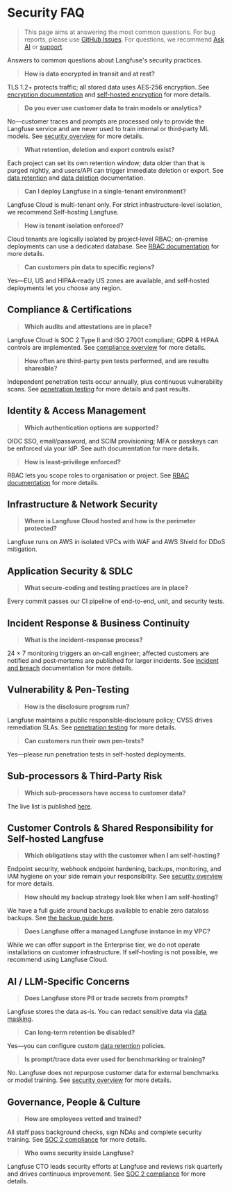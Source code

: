# Security FAQ

> This page aims at answering the most common questions. For bug reports, please use [GitHub Issues](/issues). For questions, we recommend [Ask AI](/docs/ask-ai) or [support](/support).

Answers to common questions about Langfuse's security practices.

> **How is data encrypted in transit and at rest?**

TLS 1.2+ protects traffic; all stored data uses AES‑256 encryption. See [encryption documentation](/security/encryption) and [self-hosted encryption](/self-hosting/configuration/encryption) for more details.

> **Do you ever use customer data to train models or analytics?**

No—customer traces and prompts are processed only to provide the Langfuse service and are never used to train internal or third‑party ML models. See [security overview](/docs/security/overview) for more details.

> **What retention, deletion and export controls exist?**

Each project can set its own retention window; data older than that is purged nightly, and users/API can trigger immediate deletion or export. See [data retention](/docs/data-retention) and [data deletion](/docs/data-deletion) documentation.

> **Can I deploy Langfuse in a single-tenant environment?**

Langfuse Cloud is multi-tenant only. For strict infrastructure-level isolation, we recommend Self-hosting Langfuse.

> **How is tenant isolation enforced?**

Cloud tenants are logically isolated by project‑level RBAC; on-premise deployments can use a dedicated database. See [RBAC documentation](/docs/rbac) for more details.

> **Can customers pin data to specific regions?**

Yes—EU, US and HIPAA‑ready US zones are available, and self‑hosted deployments let you choose any region.

## Compliance & Certifications

> **Which audits and attestations are in place?**

Langfuse Cloud is SOC 2 Type II and ISO 27001 compliant; GDPR & HIPAA controls are implemented. See [compliance overview](/security/soc2) for more details.

> **How often are third‑party pen tests performed, and are results shareable?**

Independent penetration tests occur annually, plus continuous vulnerability scans. See [penetration testing](/security/penetration-testing) for more details and past results.

## Identity & Access Management

> **Which authentication options are supported?**

OIDC SSO, email/password, and SCIM provisioning; MFA or passkeys can be enforced via your IdP. See auth documentation for more details.

> **How is least‑privilege enforced?**

RBAC lets you scope roles to organisation or project. See [RBAC documentation](/docs/rbac) for more details.

## Infrastructure & Network Security

> **Where is Langfuse Cloud hosted and how is the perimeter protected?**

Langfuse runs on AWS in isolated VPCs with WAF and AWS Shield for DDoS mitigation.

## Application Security & SDLC

> **What secure‑coding and testing practices are in place?**

Every commit passes our CI pipeline of end-to-end, unit, and security tests.

## Incident Response & Business Continuity

> **What is the incident‑response process?**

24 × 7 monitoring triggers an on‑call engineer; affected customers are notified and post‑mortems are published for larger incidents. See [incident and breach](/security/incident-and-breach) documentation for more details.

## Vulnerability & Pen‑Testing

> **How is the disclosure program run?**

Langfuse maintains a public responsible‑disclosure policy; CVSS drives remediation SLAs. See [penetration testing](/security/penetration-testing) for more details.

> **Can customers run their own pen‑tests?**

Yes—please run penetration tests in self-hosted deployments.

## Sub‑processors & Third‑Party Risk

> **Which sub‑processors have access to customer data?**

The live list is published [here](/security/subprocessors).

## Customer Controls & Shared Responsibility for Self-hosted Langfuse

> **Which obligations stay with the customer when I am self-hosting?**

Endpoint security, webhook endpoint hardening, backups, monitoring, and IAM hygiene on your side remain your responsibility. See [security overview](/docs/security/overview) for more details.

> **How should my backup strategy look like when I am self-hosting?**

We have a full guide around backups available to enable zero dataloss backups. See [the backup guide here](/self-hosting/configuration/backups).

> **Does Langfuse offer a managed Langfuse instance in my VPC?**

While we can offer support in the Enterprise tier, we do not operate installations on customer infrastructure. If self-hosting is not possible, we recommend using Langfuse Cloud.

## AI / LLM‑Specific Concerns

> **Does Langfuse store PII or trade secrets from prompts?**

Langfuse stores the data as-is. You can redact sensitive data via [data masking](/docs/observability/features/masking).

> **Can long‑term retention be disabled?**

Yes—you can configure custom [data retention](/docs/data-retention) policies.

> **Is prompt/trace data ever used for benchmarking or training?**

No. Langfuse does not repurpose customer data for external benchmarks or model training. See [security overview](/docs/security/overview) for more details.

## Governance, People & Culture

> **How are employees vetted and trained?**

All staff pass background checks, sign NDAs and complete security training. See [SOC 2 compliance](/security/soc2) for more details.

> **Who owns security inside Langfuse?**

Langfuse CTO leads security efforts at Langfuse and reviews risk quarterly and drives continuous improvement. See [SOC 2 compliance](/security/soc2) for more details.
